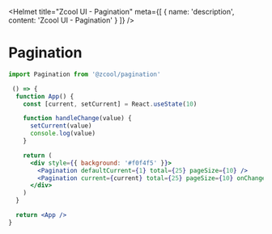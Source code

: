 
<Helmet
  title="Zcool UI - Pagination"
  meta={[
    {
      name: 'description',
      content: 'Zcool UI - Pagination'
    }
  ]}
/>

# Pagination

```js
import Pagination from '@zcool/pagination'
```

```.jsx
 () => {
  function App() {
    const [current, setCurrent] = React.useState(10)

    function handleChange(value) {
      setCurrent(value)
      console.log(value)
    }

    return (
      <div style={{ background: '#f0f4f5' }}>
        <Pagination defaultCurrent={1} total={25} pageSize={10} />
        <Pagination current={current} total={25} pageSize={10} onChange={handleChange} />
      </div>
    )
  }

  return <App />
}
```
